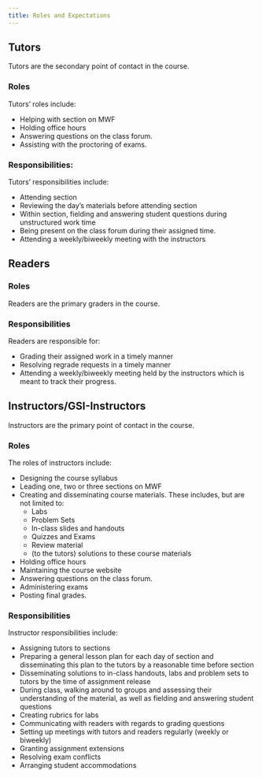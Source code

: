 ```yaml
---
title: Roles and Expectations
---
```


## Tutors

Tutors are the secondary point of contact in the course.

### Roles

Tutors' roles include:

-   Helping with section on MWF
-   Holding office hours
-   Answering questions on the class forum.
-   Assisting with the proctoring of exams.

### Responsibilities:

Tutors' responsibilities include:

-   Attending section
-   Reviewing the day's materials before attending section
-   Within section, fielding and answering student questions during unstructured work time
-   Being present on the class forum during their assigned time.
-   Attending a weekly/biweekly meeting with the instructors

## Readers

### Roles

Readers are the primary graders in the course.

### Responsibilities

Readers are responsible for:

-   Grading their assigned work in a timely manner
-   Resolving regrade requests in a timely manner
-   Attending a weekly/biweekly meeting held by the instructors which is meant to track their progress.


## Instructors/GSI-Instructors

Instructors are the primary point of contact in the course.

### Roles

The roles of instructors include:

-   Designing the course syllabus
-   Leading one, two or three sections on MWF
-   Creating and disseminating course materials. These includes, but are not limited to:
    -   Labs
    -   Problem Sets
    -   In-class slides and handouts
    -   Quizzes and Exams
    -   Review material
    -   (to the tutors) solutions to these course materials
-   Holding office hours
-   Maintaining the course website
-   Answering questions on the class forum.
-   Administering exams
-   Posting final grades.


### Responsibilities

Instructor responsibilities include:

-   Assigning tutors to sections
-   Preparing a general lesson plan for each day of section and disseminating this plan to the tutors by a reasonable time before section
-   Disseminating solutions to in-class handouts, labs and problem sets to tutors by the time of assignment release
-   During class, walking around to groups and assessing their understanding of the material, as well as fielding and answering student questions
-   Creating rubrics for labs
-   Communicating with readers with regards to grading questions
-   Setting up meetings with tutors and readers regularly (weekly or biweekly)
-   Granting assignment extensions
-   Resolving exam conflicts
-   Arranging student accommodations